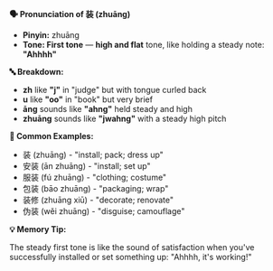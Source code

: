 **🗣️ Pronunciation of 装 (zhuāng)**

- **Pinyin:** zhuāng
- **Tone: First tone** — **high and flat** tone, like holding a steady note: **"Ahhhh"**

**🔤 Breakdown:**

- **zh** like **"j"** in "judge" but with tongue curled back
- **u** like **"oo"** in "book" but very brief
- **āng** sounds like **"ahng"** held steady and high
- **zhuāng** sounds like **"jwahng"** with a steady high pitch

**📝 Common Examples:**

- 装 (zhuāng) - "install; pack; dress up"
- 安装 (ān zhuāng) - "install; set up"
- 服装 (fú zhuāng) - "clothing; costume"
- 包装 (bāo zhuāng) - "packaging; wrap"
- 装修 (zhuāng xiū) - "decorate; renovate"
- 伪装 (wěi zhuāng) - "disguise; camouflage"

**💡 Memory Tip:**

The steady first tone is like the sound of satisfaction when you've successfully installed or set
something up: "Ahhhh, it's working!"
